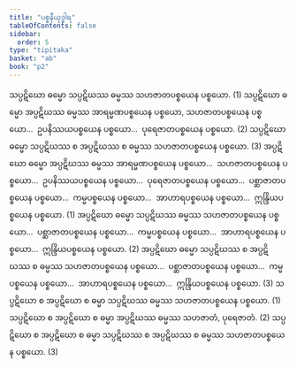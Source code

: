 ```yaml
---
title: "ပစ္စနီယုဒ္ဓါရ"
tableOfContents: false
sidebar:
  order: 5
type: "tipitaka"
basket: "ab"
book: "p2"
---
```



<DynamicBreadcrumb />

<Division number="87" book="p2" e="ch" v="38" p="36">

<Paragraph number="739" book="p2">
သပ္ပဋိဃော ဓမ္မော သပ္ပဋိဃဿ ဓမ္မဿ သဟဇာတပစ္စယေန ပစ္စယော. (1)
</Paragraph>

<Paragraph number="740" book="p2">
သပ္ပဋိဃော ဓမ္မော အပ္ပဋိဃဿ ဓမ္မဿ အာရမ္မဏပစ္စယေန ပစ္စယော, သဟဇာတပစ္စယေန ပစ္စယော…  ဥပနိဿယပစ္စယေန ပစ္စယော…  ပုရေဇာတပစ္စယေန ပစ္စယော. (2)
</Paragraph>

<Paragraph number="741" book="p2">
သပ္ပဋိဃော ဓမ္မော သပ္ပဋိဃဿ စ အပ္ပဋိဃဿ စ ဓမ္မဿ သဟဇာတပစ္စယေန ပစ္စယော. (3)
</Paragraph>

</Division>
<Division number="88" book="p2" e="ch" v="38" p="36">

<Paragraph number="742" book="p2">
အပ္ပဋိဃော ဓမ္မော အပ္ပဋိဃဿ ဓမ္မဿ အာရမ္မဏပစ္စယေန ပစ္စယော…  သဟဇာတပစ္စယေန ပစ္စယော…  ဥပနိဿယပစ္စယေန ပစ္စယော…  ပုရေဇာတပစ္စယေန ပစ္စယော…  ပစ္ဆာဇာတပစ္စယေန ပစ္စယော…  ကမ္မပစ္စယေန ပစ္စယော…  အာဟာရပစ္စယေန ပစ္စယော…  ဣန္ဒြိယပစ္စယေန ပစ္စယော. (1)
</Paragraph>

<Paragraph number="743" book="p2">
အပ္ပဋိဃော ဓမ္မော သပ္ပဋိဃဿ ဓမ္မဿ သဟဇာတပစ္စယေန ပစ္စယော…  ပစ္ဆာဇာတပစ္စယေန ပစ္စယော…  ကမ္မပစ္စယေန ပစ္စယော…  အာဟာရပစ္စယေန ပစ္စယော…  ဣန္ဒြိယပစ္စယေန ပစ္စယော. (2)
</Paragraph>

<Paragraph number="744" book="p2">
အပ္ပဋိဃော ဓမ္မော သပ္ပဋိဃဿ စ အပ္ပဋိဃဿ စ ဓမ္မဿ သဟဇာတပစ္စယေန ပစ္စယော…  ပစ္ဆာဇာတပစ္စယေန ပစ္စယော…  ကမ္မပစ္စယေန ပစ္စယော…  အာဟာရပစ္စယေန ပစ္စယော…  ဣန္ဒြိယပစ္စယေန ပစ္စယော. (3)
</Paragraph>

</Division>
<Division number="89" book="p2" e="ch" v="38" p="36">

<Paragraph number="745" book="p2">
သပ္ပဋိဃော စ အပ္ပဋိဃော စ ဓမ္မာ သပ္ပဋိဃဿ ဓမ္မဿ သဟဇာတပစ္စယေန ပစ္စယော. (1)
</Paragraph>

<Paragraph number="746" book="p2">
သပ္ပဋိဃော စ အပ္ပဋိဃော စ ဓမ္မာ အပ္ပဋိဃဿ ဓမ္မဿ သဟဇာတံ, ပုရေဇာတံ. (2)
</Paragraph>

<Paragraph number="747" book="p2">
သပ္ပဋိဃော စ အပ္ပဋိဃော စ ဓမ္မာ သပ္ပဋိဃဿ စ အပ္ပဋိဃဿ စ ဓမ္မဿ သဟဇာတပစ္စယေန ပစ္စယော. (3)
</Paragraph>
</Division>